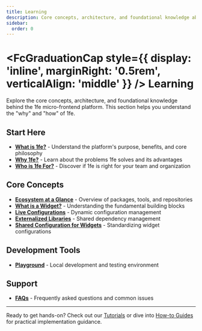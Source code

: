 ```yaml
---
title: Learning
description: Core concepts, architecture, and foundational knowledge about the 1fe platform
sidebar:
  order: 0
---
```



# <FcGraduationCap style={{ display: 'inline', marginRight: '0.5rem', verticalAlign: 'middle' }} /> Learning

Explore the core concepts, architecture, and foundational knowledge behind the 1fe micro-frontend platform. This section helps you understand the "why" and "how" of 1fe.

## Start Here

- **[What is 1fe?](/learning/what-is-1fe/)** - Understand the platform's purpose, benefits, and core philosophy
- **[Why 1fe?](/learning/why-1fe/)** - Learn about the problems 1fe solves and its advantages
- **[Who is 1fe For?](/learning/who-is-1fe-for/)** - Discover if 1fe is right for your team and organization

## Core Concepts

- **[Ecosystem at a Glance](/learning/ecosystem-at-a-glance/)** - Overview of packages, tools, and repositories
- **[What is a Widget?](/learning/widgets/)** - Understanding the fundamental building blocks
- **[Live Configurations](/learning/live-configurations/)** - Dynamic configuration management
- **[Externalized Libraries](/learning/externalized-libraries/)** - Shared dependency management
- **[Shared Configuration for Widgets](/learning/shared-configurations/)** - Standardizing widget configurations

## Development Tools

- **[Playground](/learning/playground/)** - Local development and testing environment

## Support

- **[FAQs](/learning/faqs/)** - Frequently asked questions and common issues

---

Ready to get hands-on? Check out our [Tutorials](/tutorials/) or dive into [How-to Guides](/how-to-guides/) for practical implementation guidance.